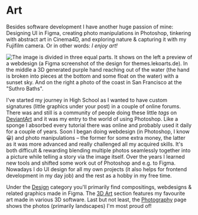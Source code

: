 # Art

Besides software development I have another huge passion of mine: Designing UI in Figma, creating photo manipulations in Photoshop, tinkering with abstract art in Cinema4D, and exploring nature & capturing it with my Fujifilm camera. Or in other words: _I enjoy art!_

![The image is divided in three equal parts. It shows on the left a preview of a webdesign (a Figma screenshot of the design for themes.lekoarts.de). In the middle a 3D generated purple hand reaching out of the water (the hand is broken into pieces at the bottom and some float on the water) with a sunset sky. And on the right a photo of the coast in San Francisco at the "Suthro Baths".](../../assets/img/art-cover-image.jpg)

I've started my journey in High School as I wanted to have custom signatures (little graphics under your post) in a couple of online forums. There was and still is a community of people doing these little _tags_ on [DeviantArt](https://www.deviantart.com/) and it was my entry to the world of using Photoshop. Like a sponge I absorbed every tutorial there was online and probably used it daily for a couple of years. Soon I began doing webdesign (in Photoshop, I know 😀) and photo manipulations – the former for some extra money, the latter as it was more advanced and really challenged all my acquired skills. It's both difficult & rewarding blending multiple photos seamlessly together into a picture while telling a story via the image itself. Over the years I learned new tools and shifted some work out of Photoshop and e.g. to Figma. Nowadays I do UI design for all my own projects (it also helps for frontend development in my day job) and the rest as a hobby in my free time.

Under the [Design](/art/design/) category you'll primarily find compositings, webdesigns & related graphics made in Figma. The [3D Art](/art/3d/) section features my favourite art made in various 3D software. Last but not least, the [Photography](/art/photography/) page shows the photos (primarily landscapes) I'm most proud of!
